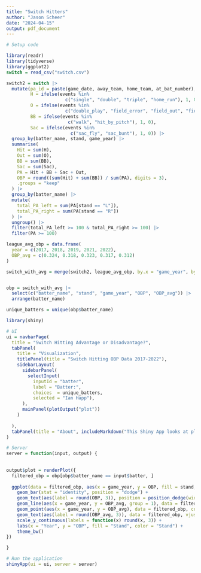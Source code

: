 ```yaml
---
title: "Switch Hitters"
author: "Jason Scheer"
date: "2024-04-15"
output: pdf_document
---
```



```r
# Setup code

library(readr)
library(tidyverse)
library(ggplot2)
switch = read_csv("switch.csv")

switch2 = switch |> 
  mutate(pa_id = paste(game_date, away_team, home_team, at_bat_number), 
         H = ifelse(events %in% 
                      c("single", "double", "triple", "home_run"), 1, 0), 
         O = ifelse(events %in%
                      c("double_play", "field_error", "field_out", "fielders_choice_out", "force_out", "grounded_into_double_play", "other_out", "strikeout", "strikeout_double_play", "triple_play"), 1, 0),
         BB = ifelse(events %in% 
                       c("walk", "hit_by_pitch"), 1, 0),
         Sac = ifelse(events %in%
                        c("sac_fly", "sac_bunt"), 1, 0)) |> 
  group_by(batter_name, stand, game_year) |> 
  summarise(
    Hit = sum(H),
    Out = sum(O),
    BB = sum(BB),
    Sac = sum(Sac),
    PA = Hit + BB + Sac + Out,  
    OBP = round((sum(Hit) + sum(BB)) / sum(PA), digits = 3),
    .groups = "keep"
  ) |> 
  group_by(batter_name) |> 
  mutate(
    total_PA_left = sum(PA[stand == "L"]),
    total_PA_right = sum(PA[stand == "R"])
  ) |> 
  ungroup() |> 
  filter(total_PA_left >= 100 & total_PA_right >= 100) |> 
  filter(PA >= 100)

league_avg_obp = data.frame(
  year = c(2017, 2018, 2019, 2021, 2022),
  OBP_avg = c(0.324, 0.318, 0.323, 0.317, 0.312)
)

switch_with_avg = merge(switch2, league_avg_obp, by.x = "game_year", by.y = "year", all.x = TRUE)


obp = switch_with_avg |> 
  select(c("batter_name", "stand", "game_year", "OBP", "OBP_avg")) |> 
  arrange(batter_name)

unique_batters = unique(obp$batter_name)

```







```r
library(shiny)

# UI
ui = navbarPage(
  title = "Switch Hitting Advantage or Disadvantage?",
  tabPanel(
    title = "Visualization",
    titlePanel(title = "Switch Hitting OBP Data 2017-2022"),
    sidebarLayout(
      sidebarPanel(
        selectInput(
          inputId = "batter",
          label = "Batter:",
          choices  = unique_batters,
          selected = "Ian Happ"),
      ),
      mainPanel(plotOutput("plot"))
    )
    
  ),
  tabPanel(title = "About", includeMarkdown("This Shiny App looks at players who have at least 100 PAs as a righty and as a lefty and compares their seasonal OBP to the league average OBP. The purpose of this is to see if being a switch hitter is actually beneifical for the hitter or if they might be better off just sticking to working on getting better at just one side of the plate. Unfortuantely I could only obtain this data from statcast so it is only from 2017-2022 seasons, so we can only see current and recently retired switch hitters. The data is setup where the bars are the OBP as a lefty and righty from 2017-2022 for everyone that had enough switch hitting PAs. The dashed line is the league average OBP for each season. There are a few players that will have just one stand in their graph because of not having enough plate appearances to make the threshold for both stands. Also I apologize for the double league average OBP above each year. I could only get it to show for each stand instead for each year."))
)

# Server
server = function(input, output) {
  
  
output$plot = renderPlot({
  filtered_obp = obp[obp$batter_name == input$batter, ]
  
  ggplot(data = filtered_obp, aes(x = game_year, y = OBP, fill = stand, color = stand)) +
    geom_bar(stat = "identity", position = "dodge") +
    geom_text(aes(label = round(OBP, 3)), position = position_dodge(width = 0.9), vjust = 1.2, size = 3, color = "black") +
    geom_line(aes(x = game_year, y = OBP_avg, group = 1), data = filtered_obp, color = "darkblue", linetype = "dashed") +
    geom_point(aes(x = game_year, y = OBP_avg), data = filtered_obp, color = "darkblue", size = 2) +  
    geom_text(aes(label = round(OBP_avg, 3)), data = filtered_obp, vjust = -0.3, size = 3, color = "darkblue", nudge_y = 0.03) +
    scale_y_continuous(labels = function(x) round(x, 3)) +  
    labs(x = "Year", y = "OBP", fill = "Stand", color = "Stand") +
    theme_bw()
})

}

# Run the application 
shinyApp(ui = ui, server = server)
```

